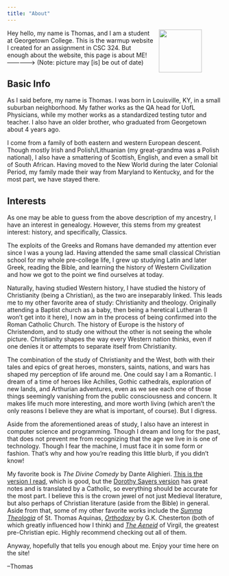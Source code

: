 ```yaml
---
title: "About"
---
```


<img src="/images/me(2).jpg" style="float: right; margin: 0px 50px 3px 12px;" width = 100>



Hey hello, my name is Thomas, and I am a student at Georgetown College. This is the warmup website I created for an assignment in CSC 324. But enough about the website, this page is about ME!-------------->
(Note: picture may [is] be out of date)

## Basic Info

As I said before, my name is Thomas. I was born in Louisville, KY, in a small suburban neighborhood. My father works as the QA head for UofL Physicians, while my mother works as a standardized testing tutor and teacher. I also have an older brother, who graduated from Georgetown about 4 years ago.

I come from a family of both eastern and western European descent. Though mostly Irish and Polish/Lithuanian (my great-grandma was a Polish national), I also have a smattering of Scottish, English, and even a small bit of South African. Having moved to the New World during the later Colonial Period, my family made their way from Maryland to Kentucky, and for the most part, we have stayed there.

## Interests

As one may be able to guess from the above description of my ancestry, I have an interest in genealogy. However, this stems from my greatest interest: history, and specifically, Classics.

The exploits of the Greeks and Romans have demanded my attention ever since I was a young lad. Having attended the same small classical Christian school for my whole pre-college life, I grew up studying Latin and later Greek, reading the Bible, and learning the history of Western Civilization and how we got to the point we find ourselves at today. 

Naturally, having studied Western history, I have studied the history of Christianity (being a Christian), as the two are inseparably linked. This leads me to my other favorite area of study: Christianity and theology. Originally attending a Baptist church as a baby, then being a heretical Lutheran (I won't get into it here), I now am in the process of being confirmed into the Roman Catholic Church. The history of Europe is the history of Christendom, and to study one without the other is not seeing the whole picture. Christianity shapes the way every Western nation thinks, even if one denies it or attempts to separate itself from Christianity.

The combination of the study of Christianity and the West, both with their tales and epics of great heroes, monsters, saints, nations, and wars has shaped my perception of life around me. One could say I am a Romantic. I dream of a time of heroes like Achilles, Gothic cathedrals, exploration of new lands, and Arthurian adventures, even as we see each one of those things seemingly vanishing from the public consciousness and concern. It makes life much more interesting, and more worth living (which aren't the only reasons I believe they are what is important, of course). But I digress.

Aside from the aforementioned areas of study, I also have an interest in computer science and programming. Though I dream and long for the past, that does not prevent me from recognizing that the age we live in is one of technology. Though I fear the machine, I must face it in some form or fashion. That's why and how you're reading this little blurb, if you didn't know!

My favorite book is *The Divine Comedy* by Dante Alighieri. [This is the version I read](https://www.amazon.com/Divine-Comedy-Inferno-Purgatorio-Paradiso/dp/0451208633){target="_blank"}, which is good, but the [Dorothy Sayers version](https://www.amazon.com/The-Divine-Comedy-Penguin-Classics/dp/0140440062){target="_blank"} has great notes and is translated by a Catholic, so everything should be accurate for the most part. I believe this is the crown jewel of not just Medieval literature, but also perhaps of Christian literature (aside from the Bible) in general. Aside from that, some of my other favorite works include the [*Summa Theologia*](https://www.newadvent.org/summa/){target="_blank"} of St. Thomas Aquinas, [*Orthodoxy*](https://www.amazon.com/Orthodoxy-G-K-Chesterton/dp/0898705525){target="_blank"} by G.K. Chesterton (both of which greatly influenced how I think) and [*The Aeneid*](https://www.amazon.com/Aeneid-Penguin-Classics-Deluxe/dp/0143105132){target="_blank"} of Virgil, the greatest pre-Christian epic. Highly recommend checking out all of them. 

Anyway, hopefully that tells you enough about me. Enjoy your time here on the site!

--Thomas






